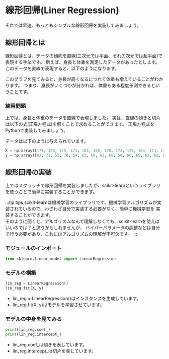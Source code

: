 
# 線形回帰(Liner Regression)

それでは早速、もっともシンプルな線形回帰を実装してみましょう。
## 線形回帰とは

線形回帰とは、データの傾向を直線(三次元では平面、それの次元では超平面)で表現する手法です。
例えば、身長と体重を測定したデータがあったとします。
このデータを直線で表現すると、以下のようになります。

<LinearRegression/>

このグラフを見てみると、身長が高くなるにつれて体重も増えていることがわかります。
つまり、身長がいくつかが分かれば、体重もある程度予測できるということです。

<Mychart/>

### 練習問題
上では、身長と体重のデータを直線で表現しました。
実は、直線の傾きと切片は以下の式(正規方程式)を解くことで求めることができます。
正規方程式をPythonで実装してみましょう。

データは以下のように与えられています。

``` python
X = np.array([171, 180, 175, 171, 163, 168, 176, 173, 174, 164, 171, 172, 172, 175, 163, 163, 162, 167, 170, 173, 170, 170, 175, 170])
y = np.array([62, 71, 53, 78, 54, 62, 60, 62, 60, 50, 66, 69, 63, 62, 65, 53, 52, 60, 67, 70, 67, 56, 68, 56])
```

<Answer>
</Answer>

## 線形回帰の実装

上ではスクラッチで線形回帰を実装しましたが、scikit-learnというライブラリを使うことで簡単に実装することができます。


:::tip tips
scikit-learnは機械学習のライブラリです。機械学習アルゴリズムが実装されているので、わざわざ自分で実装する必要がなく、簡単に機械学習を
実装することができます。  
そのように聞くと、アルゴリズムなんて理解しなくても、scikit-learnを使えばいいのでは？と思うかもしれませんが、
ハイパーパラメータの調整などは自分で行う必要があり、これにはアルゴリズムの理解が不可欠です。
:::

### モジュールのインポート

``` python
from sklearn.linear_model import LinearRegression
```

### モデルの構築

``` python
lin_reg = LinearRegression()
lin_reg.fit(X, y)
```
- lin_reg = LinearRegression()はインスタンスを生成しています。
- lin_reg.fit(X, y)はモデルを学習させています。

### モデルの中身を見てみる
    
``` python
print(lin_reg.coef_)
print(lin_reg.intercept_)
```
- lin_reg.coef_は傾きを表しています。
- lin_reg.intercept_は切片を表しています。

